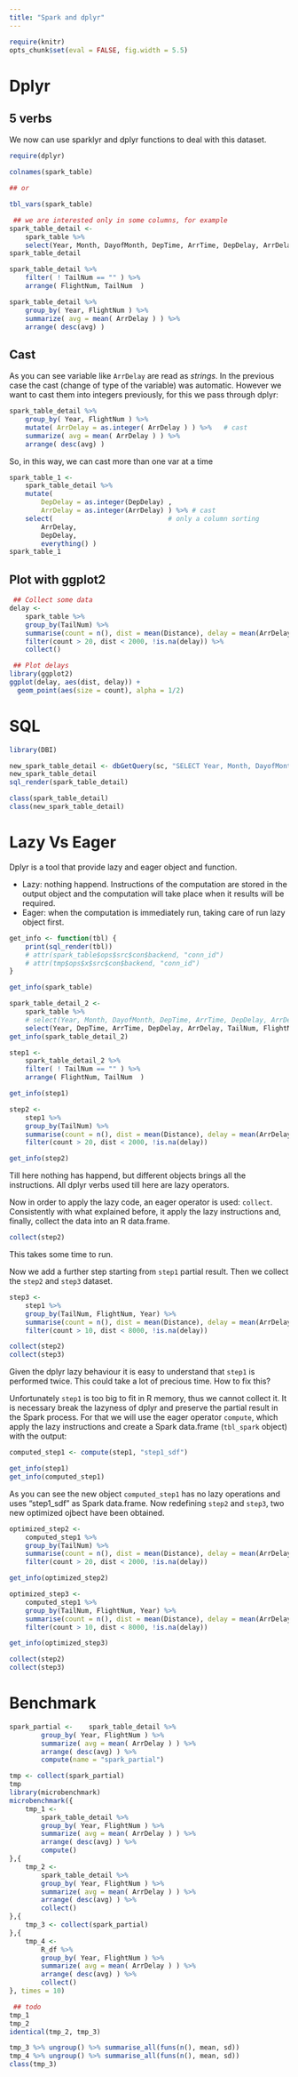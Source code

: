 ```yaml
---
title: "Spark and dplyr"
---
```


```r
require(knitr)
opts_chunk$set(eval = FALSE, fig.width = 5.5)
```

# Dplyr

## 5 verbs

We now can use sparklyr and dplyr functions to deal with this dataset. 

```r
require(dplyr)

colnames(spark_table)

## or

tbl_vars(spark_table)

 ## we are interested only in some columns, for example
spark_table_detail <-
    spark_table %>%
    select(Year, Month, DayofMonth, DepTime, ArrTime, DepDelay, ArrDelay, TailNum, FlightNum )
spark_table_detail

spark_table_detail %>%
    filter( ! TailNum == "" ) %>%
    arrange( FlightNum, TailNum  )

spark_table_detail %>%
    group_by( Year, FlightNum ) %>%
    summarize( avg = mean( ArrDelay ) ) %>%
    arrange( desc(avg) )

```

## Cast

As you can see variable like `ArrDelay` are read as *strings*. In the previous case the cast (change of type of the variable) was automatic. However we want to cast them into integers previously, for this we pass through dplyr:

```R
spark_table_detail %>%
    group_by( Year, FlightNum ) %>%
    mutate( ArrDelay = as.integer( ArrDelay ) ) %>%   # cast 
    summarize( avg = mean( ArrDelay ) ) %>%
    arrange( desc(avg) )

```

So, in this way, we can cast more than one var at a time

```R
spark_table_1 <-
    spark_table_detail %>%
    mutate(
        DepDelay = as.integer(DepDelay) ,
        ArrDelay = as.integer(ArrDelay) ) %>% # cast
    select(                             # only a column sorting
        ArrDelay,
        DepDelay,
        everything() )
spark_table_1
```

## Plot with ggplot2

```R
 ## Collect some data
delay <-
    spark_table %>% 
    group_by(TailNum) %>%
    summarise(count = n(), dist = mean(Distance), delay = mean(ArrDelay)) %>%
    filter(count > 20, dist < 2000, !is.na(delay)) %>%
    collect()

 ## Plot delays
library(ggplot2)
ggplot(delay, aes(dist, delay)) +
  geom_point(aes(size = count), alpha = 1/2) 
```

# SQL

```R
library(DBI)

new_spark_table_detail <- dbGetQuery(sc, "SELECT Year, Month, DayofMonth, DepTime, ArrTime, DepDelay, ArrDelay, TailNum, FlightNum from year2008 LIMIT 5")
new_spark_table_detail
sql_render(spark_table_detail)

class(spark_table_detail)
class(new_spark_table_detail)

```

# Lazy Vs Eager

Dplyr is a tool that provide lazy and eager object and function.

- Lazy: nothing happend. Instructions of the computation are stored in the output object and the computation will take place when it results will be required.
- Eager: when the computation is immediately run, taking care of run lazy object first.

```r
get_info <- function(tbl) {
	print(sql_render(tbl))
	# attr(spark_table$ops$src$con$backend, "conn_id")
	# attr(tmp$ops$x$src$con$backend, "conn_id")
}
```


```r

get_info(spark_table)

spark_table_detail_2 <-
    spark_table %>%
    # select(Year, Month, DayofMonth, DepTime, ArrTime, DepDelay, ArrDelay, TailNum, FlightNum )
    select(Year, DepTime, ArrTime, DepDelay, ArrDelay, TailNum, FlightNum, Distance )
get_info(spark_table_detail_2)

step1 <-
	spark_table_detail_2 %>%
	filter( ! TailNum == "" ) %>%
	arrange( FlightNum, TailNum  )

get_info(step1)

step2 <- 
	step1 %>%
	group_by(TailNum) %>%
	summarise(count = n(), dist = mean(Distance), delay = mean(ArrDelay)) %>%
	filter(count > 20, dist < 2000, !is.na(delay)) 

get_info(step2)
```

Till here nothing has happend, but different objects brings all the instructions. All dplyr verbs used till here are lazy operators.

Now in order to apply the lazy code, an eager operator is used: `collect`. Consistently with what explained before, it apply the lazy instructions and, finally, collect the data into an R data.frame.

```r
collect(step2)
```

This takes some time to run.

Now we add a further step starting from `step1` partial result. Then we collect the `step2` and `step3` dataset. 

```r
step3 <- 
	step1 %>%
	group_by(TailNum, FlightNum, Year) %>%
	summarise(count = n(), dist = mean(Distance), delay = mean(ArrDelay)) %>%
	filter(count > 10, dist < 8000, !is.na(delay))

collect(step2)
collect(step3)
```

Given the dplyr lazy behaviour it is easy to understand that `step1` is performed twice. This could take a lot of precious time. How to fix this?

Unfortunately `step1` is too big to fit in R memory, thus we cannot collect it. It is necessary break the lazyness of dplyr and preserve the partial result in the Spark process. For that we will use the eager operator `compute`, which apply the lazy instructions and create a Spark data.frame (`tbl_spark` object) with the output:

```r
computed_step1 <- compute(step1, "step1_sdf")

get_info(step1)
get_info(computed_step1)

```

As you can see the new object `computed_step1` has no lazy operations and uses "step1_sdf" as Spark data.frame. Now redefining `step2` and `step3`, two new optimized ojbect have been obtained.

```r
optimized_step2 <- 
	computed_step1 %>%
	group_by(TailNum) %>%
	summarise(count = n(), dist = mean(Distance), delay = mean(ArrDelay)) %>%
	filter(count > 20, dist < 2000, !is.na(delay)) 

get_info(optimized_step2)

optimized_step3 <- 
	computed_step1 %>%
	group_by(TailNum, FlightNum, Year) %>%
	summarise(count = n(), dist = mean(Distance), delay = mean(ArrDelay)) %>%
	filter(count > 10, dist < 8000, !is.na(delay))

get_info(optimized_step3)

collect(step2)
collect(step3)
```

# Benchmark

```r
spark_partial <- 	spark_table_detail %>%
		group_by( Year, FlightNum ) %>%
		summarize( avg = mean( ArrDelay ) ) %>%
		arrange( desc(avg) ) %>%
		compute(name = "spark_partial")

tmp <- collect(spark_partial)
tmp
library(microbenchmark)
microbenchmark({
	tmp_1 <- 
		spark_table_detail %>%
		group_by( Year, FlightNum ) %>%
		summarize( avg = mean( ArrDelay ) ) %>%
		arrange( desc(avg) ) %>%
		compute()
},{
	tmp_2 <- 
		spark_table_detail %>%
		group_by( Year, FlightNum ) %>%
		summarize( avg = mean( ArrDelay ) ) %>%
		arrange( desc(avg) ) %>%
		collect()
},{
	tmp_3 <- collect(spark_partial)
},{
	tmp_4 <- 
		R_df %>%
		group_by( Year, FlightNum ) %>%
		summarize( avg = mean( ArrDelay ) ) %>%
		arrange( desc(avg) ) %>%
		collect()
}, times = 10)

 ## todo
tmp_1
tmp_2
identical(tmp_2, tmp_3)

tmp_3 %>% ungroup() %>% summarise_all(funs(n(), mean, sd))
tmp_4 %>% ungroup() %>% summarise_all(funs(n(), mean, sd))
class(tmp_3)

```
